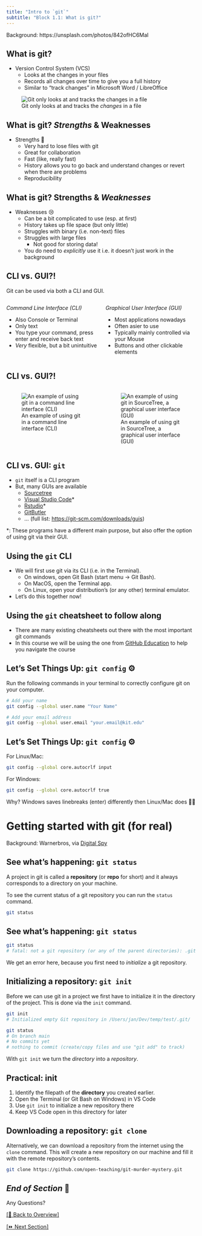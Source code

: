 ```yaml
---
title: "Intro to `git`"
subtitle: "Block 1.1: What is git?"
---
```


::: attribution
Background: https://unsplash.com/photos/842ofHC6MaI
:::

## What is git?

- Version Control System (VCS)
  - Looks at the changes in your files
  - Records all changes over time to give you a full history
  - Similar to "track changes" in Microsoft Word / LibreOffice

::: {.fragment}

![Git only looks at and tracks the *changes* in a file](images/carpentries/play-changes.svg)

:::

## What is git? *Strengths* & Weaknesses

- Strengths 💪
  - Very hard to lose files with git
  - Great for collaboration
  - Fast (like, really fast)
  - History allows you to go back and understand changes or revert when there are problems
  - Reproducibility

## What is git? Strengths & *Weaknesses*

- Weaknesses 😢
  - Can be a bit complicated to use (esp. at first)
  - History takes up file space (but only little)
  - Struggles with binary (i.e. non-text) files
  - Struggles with large files
    - Not good for storing data!
  - You do need to *explicitly* use it i.e. it doesn't just work in the background

## CLI vs. GUI?!

Git can be used via both a CLI and GUI.

:::: {.columns}

::: {.column width="50%"}
*Command Line Interface (CLI)*

- Also Console or Terminal
- Only text
- You type your command, press enter and receive back text
- *Very* flexible, but a bit unintuitive
:::

::: {.column width="50%"}
*Graphical User Interface (GUI)*

- Most applications nowadays
- Often asier to use
- Typically mainly controlled via your Mouse
- Buttons and other clickable elements
:::

::::

## CLI vs. GUI?!

:::: {.columns}

::: {.column width="50%"}
![An example of using git in a command line interface (CLI)](images/screenshots/terminal-empty.png)
:::

::: {.column width="50%"}
![An example of using git in SourceTree, a graphical user interface (GUI)](images/screenshots/sourcetree-test.png)
:::

::::

## CLI vs. GUI: `git`

- `git` itself is a CLI program
- But, many GUIs are available
  - [Sourcetree](https://www.sourcetreeapp.com/)
  - [Visual Studio Code](https://code.visualstudio.com/)*
  - [Rstudio](https://posit.co/download/rstudio-desktop/)*
  - [GitButler](https://gitbutler.com/)
  - ... (full list: <https://git-scm.com/downloads/guis>)

::: {.fragment}

*: These programs have a different main purpose, but also offer the option of using git via their GUI.

:::

## Using the `git` CLI

- We will first use git via its CLI (i.e. in the Terminal).
  - On windows, open Git Bash (start menu -> Git Bash).
  - On MacOS, open the Terminal app.
  - On Linux, open your distribution’s (or any other) terminal emulator.
- Let's do this together now!

## Using the `git` cheatsheet to follow along

- There are many existing cheatsheets out there with the most important git commands
- In this course we will be using the one from [GitHub Education](resources/git-cheat-sheet-education.pdf) to help you navigate the course

## Let's Set Things Up: `git config` ⚙️

Run the following commands in your terminal to correctly configure git on your computer.

```bash
# Add your name
git config --global user.name "Your Name"

# Add your email address
git config --global user.email "your.email@kit.edu"
```

## Let's Set Things Up: `git config` ⚙️

For Linux/Mac:

```bash
git config --global core.autocrlf input
```

For Windows:

```bash
git config --global core.autocrlf true
```

Why? Windows saves linebreaks (enter) differently then Linux/Mac does 🤷‍♂️

# Getting started with git (for real) {background-color="black" background-opacity="0.7" background-image="images/backgrounds/rolling-up-sleeves.gif"}

::: attribution
Background: Warnerbros, via [Digital Spy](https://www.digitalspy.com/movies/a823040/harry-potters-jason-isaacs-says-co-star-alan-rickman-stole-from-gringotts-bank/)
:::

## See what's happening: `git status`

A project in git is called a **repository** (or **repo** for short) and it always corresponds to a directory on your machine.

To see the current status of a git repository you can run the `status` command.

```bash
git status
```

## See what's happening: `git status`

```bash
git status
# fatal: not a git repository (or any of the parent directories): .git
```

We get an error here, because you first need to *initialize* a git repository.

## Initializing a repository: `git init`

Before we can use git in a project we first have to initialize it in the directory of the project. This is done via the `init` command.

```bash
git init
# Initialized empty Git repository in /Users/jan/Dev/temp/test/.git/

git status
# On branch main
# No commits yet
# nothing to commit (create/copy files and use "git add" to track)
```

With `git init` we turn the *directory* into a *repository*.

## Practical: init {background-color="black"}

1. Identify the filepath of the **directory** you created earlier.
2. Open the Terminal (or Git Bash on Windows) in VS Code
3. Use `git init` to initialize a new repository there
4. Keep VS Code open in this directory for later

## Downloading a repository: `git clone`

Alternatively, we can download a repository from the internet using the `clone` command. This will create a new repository on our machine and fill it with the remote repository's contents.

```bash
git clone https://github.com/open-teaching/git-murder-mystery.git
```

## *End of Section* 🎉 {background-color="black"}

:::{.r-fit-text}
Any Questions?
:::

[[🏡 Back to Overview]](./index.html)

[[⏩️ Next Section]](./1.2-tracking_changes.html) 
